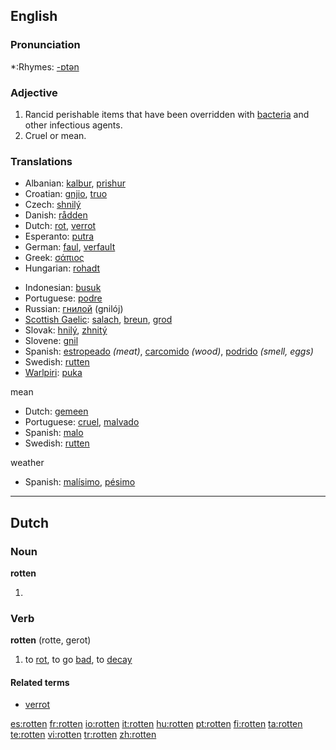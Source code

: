 {{wikipedia|dab=rotten}}
==English==

===Pronunciation===
*:Rhymes: [[Rhymes:English:-ɒtən|-ɒtən]]

===Adjective===
{{en-adj}}

# Rancid perishable items that have been overridden with [[bacteria]] and other infectious agents.
# Cruel or mean.

===Translations===
{{rfc-level|Translations at L3+ (AutoFormat would have corrected level of Translations)}}
{{trans-top|decayed, gone bad}}
*Albanian: [[kalbur]], [[prishur]]
*Croatian: [[gnjio]], [[truo]]
*Czech: [[shnilý]]
*Danish: [[rådden]]
*Dutch: [[rot]], [[verrot]]
*Esperanto: [[putra]]
*German: [[faul]], [[verfault]]
*Greek: [[σάπιος]]
*Hungarian: [[rohadt]]
{{trans-mid}}
*Indonesian: [[busuk]]
*Portuguese: [[podre]]
*Russian: [[гнилой]] (gnilój)
*[[Scottish Gaelic]]: [[salach]], [[breun]], [[grod]]
*Slovak: [[hnilý]], [[zhnitý]]
*Slovene: [[gnil]]
*Spanish: [[estropeado]] ''(meat)'', [[carcomido]] ''(wood)'', [[podrido]] ''(smell, eggs)''
*Swedish: [[rutten]]
*[[Warlpiri]]: [[puka]]
{{trans-bottom}}

;mean
*Dutch: [[gemeen]]
*Portuguese: [[cruel]], [[malvado]]
*Spanish: [[malo]]
*Swedish: [[rutten]]

;weather
*Spanish: [[malísimo]], [[pésimo]]

----

==Dutch==

===Noun===
'''rotten'''

# {{plural of|[[rot]]|lang=Dutch}}

===Verb===
'''rotten''' (rotte, gerot)

# to [[rot]], to go [[bad]], to [[decay]]

====Related terms====
* [[verrot]]

[[es:rotten]]
[[fr:rotten]]
[[io:rotten]]
[[it:rotten]]
[[hu:rotten]]
[[pt:rotten]]
[[fi:rotten]]
[[ta:rotten]]
[[te:rotten]]
[[vi:rotten]]
[[tr:rotten]]
[[zh:rotten]]